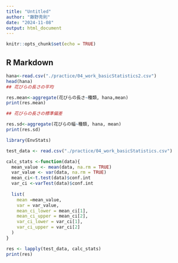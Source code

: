 ```yaml
---
title: "Untitled"
author: "藤野秀則"
date: "2024-11-08"
output: html_document
---
```


```r
knitr::opts_chunk$set(echo = TRUE)
```

## R Markdown

```r
hana<-read.csv("./practice/04_work_basicStatistics2.csv")
head(hana)
## 花びらの長さの平均

res.mean<-aggregate(花びらの長さ~種類, hana,mean)
print(res.mean)

```

```r

## 花びらの長さの標準偏差

res.sd<-aggregate(花びらの幅~種類, hana, mean)
print(res.sd)

```


```r
library(EnvStats)

test_data <- read.csv("./practice/04_work_basicStatistics.csv")

calc_stats <-function(data){
  mean_value <- mean(data, na.rm = TRUE)
  var_value <- var(data, na.rm = TRUE)
  mean_ci<-t.test(data)$conf.int
  var_ci <-varTest(data)$conf.int
  
  list(
    mean =mean_value,
    var = var_value,
    mean_ci_lower = mean_ci[1],
    mean_ci_upper = mean_ci[2],
    var_ci_lower = var_ci[1],
    var_ci_upper = var_ci[2]
  )
}

res <- lapply(test_data, calc_stats)
print(res)

```
